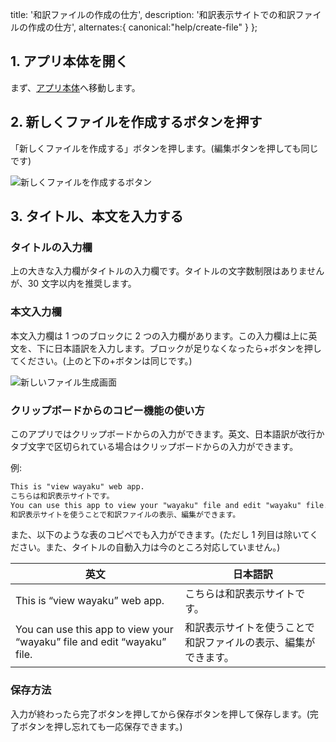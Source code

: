   title: '和訳ファイルの作成の仕方',
  description: '和訳表示サイトでの和訳ファイルの作成の仕方',
  alternates:{
    canonical:"help/create-file"
  }
};

## 1. アプリ本体を開く

まず、[アプリ本体](../../app)へ移動します。

## 2. 新しくファイルを作成するボタンを押す

「新しくファイルを作成する」ボタンを押します。(編集ボタンを押しても同じです)

![新しくファイルを作成するボタン](./img/create-file-button.webp)

## 3. タイトル、本文を入力する

### タイトルの入力欄

上の大きな入力欄がタイトルの入力欄です。タイトルの文字数制限はありませんが、30 文字以内を推奨します。

### 本文入力欄

本文入力欄は 1 つのブロックに 2 つの入力欄があります。この入力欄は上に英文を、下に日本語訳を入力します。ブロックが足りなくなったら+ボタンを押してください。(上のと下の+ボタンは同じです。)

![新しいファイル生成画面](./img/edit-page.webp)

### クリップボードからのコピー機能の使い方

このアプリではクリップボードからの入力ができます。英文、日本語訳が改行かタブ文字で区切られている場合はクリップボードからの入力ができます。

例:

```txt
This is "view wayaku" web app.
こちらは和訳表示サイトです。
You can use this app to view your "wayaku" file and edit "wayaku" file.
和訳表示サイトを使うことで和訳ファイルの表示、編集ができます。
```

また、以下のような表のコピペでも入力ができます。(ただし 1 列目は除いてください。また、タイトルの自動入力は今のところ対応していません。)

| 英文                                                                    | 日本語訳                                                       |
| ----------------------------------------------------------------------- | -------------------------------------------------------------- |
| This is “view wayaku” web app.                                          | こちらは和訳表示サイトです。                                   |
| You can use this app to view your “wayaku” file and edit “wayaku” file. | 和訳表示サイトを使うことで和訳ファイルの表示、編集ができます。 |

### 保存方法

入力が終わったら完了ボタンを押してから保存ボタンを押して保存します。(完了ボタンを押し忘れても一応保存できます。)
